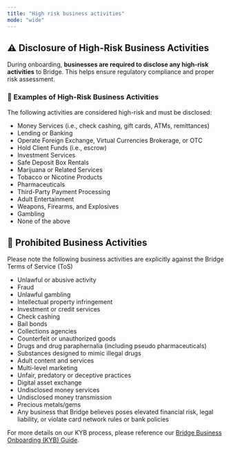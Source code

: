 ```yaml
---
title: "High risk business activities"
mode: "wide"
---
```


## ⚠️ Disclosure of High-Risk Business Activities

During onboarding, **businesses are required to disclose any high-risk activities** to Bridge. This helps ensure regulatory compliance and proper risk assessment.

### 🚩 Examples of High-Risk Business Activities

The following activities are considered high-risk and must be disclosed:

- Money Services (i.e., check cashing, gift cards, ATMs, remittances)
- Lending or Banking
- Operate Foreign Exchange, Virtual Currencies Brokerage, or OTC
- Hold Client Funds (i.e., escrow)
- Investment Services
- Safe Deposit Box Rentals
- Marijuana or Related Services
- Tobacco or Nicotine Products
- Pharmaceuticals
- Third-Party Payment Processing
- Adult Entertainment
- Weapons, Firearms, and Explosives
- Gambling
- None of the above

## 🚫 Prohibited Business Activities

<Danger>
  Please note the following business activities are explicitly against the Bridge Terms of Service (ToS)
</Danger>

- Unlawful or abusive activity
- Fraud
- Unlawful gambling
- Intellectual property infringement
- Investment or credit services
- Check cashing
- Bail bonds
- Collections agencies
- Counterfeit or unauthorized goods
- Drugs and drug paraphernalia (including pseudo pharmaceuticals)
- Substances designed to mimic illegal drugs
- Adult content and services
- Multi-level marketing
- Unfair, predatory or deceptive practices
- Digital asset exchange
- Undisclosed money services
- Undisclosed money transmission
- Precious metals/gems
- Any business that Bridge believes poses elevated financial risk, legal liability, or violate card network rules or bank policies

For more details on our KYB process, please reference our [Bridge Business Onboarding (KYB) Guide](https://docs.google.com/document/d/1UjwaXWHNEs3PTaj2R2l_CLxGApj8Uc8NHlL_WVd6TFY/edit?tab=t.0).